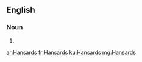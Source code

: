 ==English==

===Noun===
{{head|en}}

# {{plural of|Hansard}}

[[ar:Hansards]]
[[fr:Hansards]]
[[ku:Hansards]]
[[mg:Hansards]]